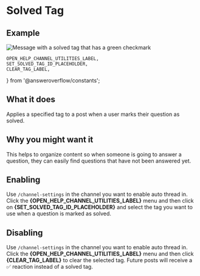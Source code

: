 # Solved Tag

## Example


![Message with a solved tag that has a green checkmark](/sample-solved-tag-post.png)

<TryLiveDemo />

	OPEN_HELP_CHANNEL_UTILITIES_LABEL,
	SET_SOLVED_TAG_ID_PLACEHOLDER,
	CLEAR_TAG_LABEL,
} from '@answeroverflow/constants';

## What it does

Applies a specified tag to a post when a user marks their question as solved.

## Why you might want it

This helps to organize content so when someone is going to answer a question, they can easily find questions that have not been answered yet.

## Enabling

Use `/channel-settings` in the channel you want to enable auto thread in. Click the **{OPEN_HELP_CHANNEL_UTILITIES_LABEL}** menu and then click on **{SET_SOLVED_TAG_ID_PLACEHOLDER}** and select the tag you want to use when a question is marked as solved.

## Disabling

Use `/channel-settings` in the channel you want to enable auto thread in. Click the **{OPEN_HELP_CHANNEL_UTILITIES_LABEL}** menu and then click **{CLEAR_TAG_LABEL}** to clear the selected tag. Future posts will receive a ✅ reaction instead of a solved tag.
